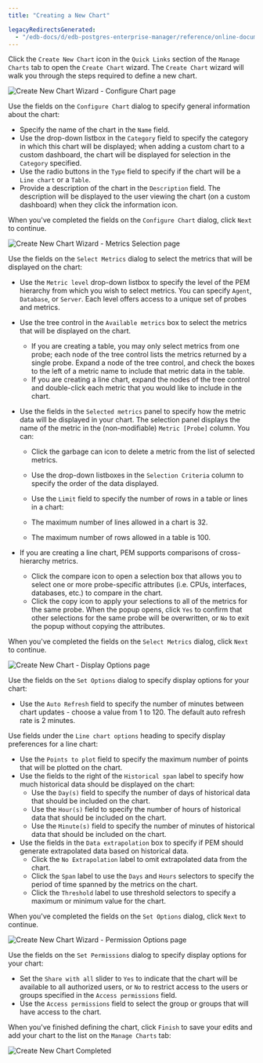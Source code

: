 ```yaml
---
title: "Creating a New Chart"

legacyRedirectsGenerated:
  - "/edb-docs/d/edb-postgres-enterprise-manager/reference/online-documentation/8.0/pem_create_new_chart.html"
---
```


<div id="pem_create_new_chart" class="registered_link"></div>

Click the `Create New Chart` icon in the `Quick Links` section of the `Manage Charts` tab to open the `Create Chart` wizard. The `Create Chart` wizard will walk you through the steps required to define a new chart.

![Create New Chart Wizard - Configure Chart page](../../images/pem_create_new_chart_conf_chart.png)

Use the fields on the `Configure Chart` dialog to specify general information about the chart:

-   Specify the name of the chart in the `Name` field.
-   Use the drop-down listbox in the `Category` field to specify the category in which this chart will be displayed; when adding a custom chart to a custom dashboard, the chart will be displayed for selection in the `Category` specified.
-   Use the radio buttons in the `Type` field to specify if the chart will be a `Line chart` or a `Table`.
-   Provide a description of the chart in the `Description` field. The description will be displayed to the user viewing the chart (on a custom dashboard) when they click the information icon.

When you've completed the fields on the `Configure Chart` dialog, click `Next` to continue.

![Create New Chart Wizard - Metrics Selection page](../../images/pem_create_new_chart_select_metrics.png)

Use the fields on the `Select Metrics` dialog to select the metrics that will be displayed on the chart:

-   Use the `Metric level` drop-down listbox to specify the level of the PEM hierarchy from which you wish to select metrics. You can specify `Agent`, `Database`, or `Server`. Each level offers access to a unique set of probes and metrics.

-   Use the tree control in the `Available metrics` box to select the metrics that will be displayed on the chart.

    -   If you are creating a table, you may only select metrics from one probe; each node of the tree control lists the metrics returned by a single probe. Expand a node of the tree control, and check the boxes to the left of a metric name to include that metric data in the table.
    -   If you are creating a line chart, expand the nodes of the tree control and double-click each metric that you would like to include in the chart.

-   Use the fields in the `Selected metrics` panel to specify how the metric data will be displayed in your chart. The selection panel displays the name of the metric in the (non-modifiable) `Metric [Probe]` column. You can:

    -   Click the garbage can icon to delete a metric from the list of selected metrics.

    -   Use the drop-down listboxes in the `Selection Criteria` column to specify the order of the data displayed.

    -   Use the `Limit` field to specify the number of rows in a table or lines in a chart:

    -   The maximum number of lines allowed in a chart is 32.

    -   The maximum number of rows allowed in a table is 100.

-   If you are creating a line chart, PEM supports comparisons of cross-hierarchy metrics.

    -   Click the compare icon to open a selection box that allows you to select one or more probe-specific attributes (i.e. CPUs, interfaces, databases, etc.) to compare in the chart.
    -   Click the copy icon to apply your selections to all of the metrics for the same probe. When the popup opens, click `Yes` to confirm that other selections for the same probe will be overwritten, or `No` to exit the popup without copying the attributes.

When you've completed the fields on the `Select Metrics` dialog, click `Next` to continue.

![Create New Chart - Display Options page](../../images/pem_create_new_chart_set_options.png)

Use the fields on the `Set Options` dialog to specify display options for your chart:

-   Use the `Auto Refresh` field to specify the number of minutes between chart updates - choose a value from 1 to 120. The default auto refresh rate is 2 minutes.

Use fields under the `Line chart options` heading to specify display preferences for a line chart:

-   Use the `Points to plot` field to specify the maximum number of points that will be plotted on the chart.
-   Use the fields to the right of the `Historical span` label to specify how much historical data should be displayed on the chart:
    -   Use the `Day(s)` field to specify the number of days of historical data that should be included on the chart.
    -   Use the `Hour(s)` field to specify the number of hours of historical data that should be included on the chart.
    -   Use the `Minute(s)` field to specify the number of minutes of historical data that should be included on the chart.
-   Use the fields in the `Data extrapolation` box to specify if PEM should generate extrapolated data based on historical data.
    -   Click the `No Extrapolation` label to omit extrapolated data from the chart.
    -   Click the `Span` label to use the `Days` and `Hours` selectors to specify the period of time spanned by the metrics on the chart.
    -   Click the `Threshold` label to use threshold selectors to specify a maximum or minimum value for the chart.

When you've completed the fields on the `Set Options` dialog, click `Next` to continue.

![Create New Chart Wizard - Permission Options page](../../images/pem_manage_charts_set_permissions.png)

Use the fields on the `Set Permissions` dialog to specify display options for your chart:

-   Set the `Share with all` slider to `Yes` to indicate that the chart will be available to all authorized users, or `No` to restrict access to the users or groups specified in the `Access permissions` field.
-   Use the `Access permissions` field to select the group or groups that will have access to the chart.

When you've finished defining the chart, click `Finish` to save your edits and add your chart to the list on the `Manage Charts` tab:

![Create New Chart Completed](../../images/pem_manage_charts_completed.png)
